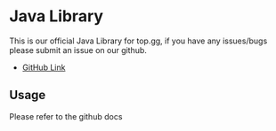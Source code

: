 # Java Library

This is our official Java Library for top.gg, if you have any issues/bugs please submit an issue on our github.

- [GitHub Link](https://github.com/top-gg/DBL-Java-Library)

## Usage

Please refer to the github docs
